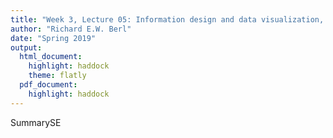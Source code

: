 ```yaml
---
title: "Week 3, Lecture 05: Information design and data visualization, Part I"
author: "Richard E.W. Berl"
date: "Spring 2019"
output:
  html_document:
    highlight: haddock
    theme: flatly
  pdf_document: 
    highlight: haddock
---
```


SummarySE
